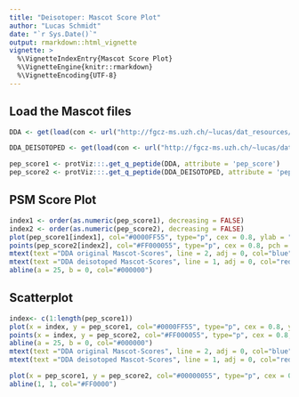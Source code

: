 ```yaml
---
title: "Deisotoper: Mascot Score Plot"
author: "Lucas Schmidt"
date: "`r Sys.Date()`"
output: rmarkdown::html_vignette
vignette: >
  %\VignetteIndexEntry{Mascot Score Plot}
  %\VignetteEngine{knitr::rmarkdown}
  %\VignetteEncoding{UTF-8}
---
```


## Load the Mascot files

```r
DDA <- get(load(con <- url("http://fgcz-ms.uzh.ch/~lucas/dat_resources/Mix1a_1_DDA.RData")))

DDA_DEISOTOPED <- get(load(con <- url("http://fgcz-ms.uzh.ch/~lucas/dat_resources/Mix1a_1_DDA_deisotoped.RData")))

pep_score1 <- protViz:::.get_q_peptide(DDA, attribute = 'pep_score')
pep_score2 <- protViz:::.get_q_peptide(DDA_DEISOTOPED, attribute = 'pep_score')
```


## PSM Score Plot

```r
index1 <- order(as.numeric(pep_score1), decreasing = FALSE)
index2 <- order(as.numeric(pep_score2), decreasing = FALSE)
plot(pep_score1[index1], col="#0000FF55", type="p", cex = 0.8, ylab = "Mascot-Score", xlab = "Index", pch = 16, xlim = c(0, 20000))
points(pep_score2[index2], col="#FF000055", type="p", cex = 0.8, pch = 16)
mtext(text ="DDA original Mascot-Scores", line = 2, adj = 0, col="blue")
mtext(text ="DDA deisotoped Mascot-Scores", line = 1, adj = 0, col="red")
abline(a = 25, b = 0, col="#000000")
```


## Scatterplot

```r
index<- c(1:length(pep_score1))
plot(x = index, y = pep_score1, col="#0000FF55", type="p", cex = 0.8, ylab = "Mascot-Score", xlab = "Index", pch = 16)
points(x = index, y = pep_score2, col="#FF000055", type="p", cex = 0.8, pch = 16)
abline(a = 25, b = 0, col="#000000")
mtext(text ="DDA original Mascot-Scores", line = 2, adj = 0, col="blue")
mtext(text ="DDA deisotoped Mascot-Scores", line = 1, adj = 0, col="red")
```


```r
plot(x = pep_score1, y = pep_score2, col="#00000055", type="p", cex = 0.8, xlab = "Mascot-Score", ylab = "Mascot-Score", pch = 16)
abline(1, 1, col="#FF0000")
```
